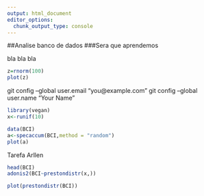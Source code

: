 ---
output: html_document
editor_options: 
  chunk_output_type: console
---
##Analise banco de dados
###Sera que aprendemos

bla bla bla


```{r}
z=rnorm(100)
plot(z)
```
git config --global user.email "you@example.com"
  git config --global user.name "Your Name"


```{r}
library(vegan)
x<-runif(10)
```

```{r}
data(BCI)
a<-specaccum(BCI,method = "random")
plot(a)

```

Tarefa Arllen
```{r}
head(BCI)
adonis2(BCI~prestondistr(x,))
```


```{r}
plot(prestondistr(BCI))
```

